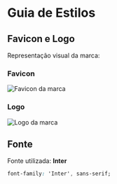 
<Meta title="Guia de Estilos" />

# Guia de Estilos

## Favicon e Logo

Representação visual da marca:

### Favicon
<div style={{ margin: '20px 0' }}>
  <img 
    src={favicon} 
    alt="Favicon da marca" 
    style={{ width: '32px', height: '32px' }} 
  />
</div>

### Logo
<div style={{ margin: '20px 0' }}>
  <img 
    src={logo} 
    alt="Logo da marca" 
    style={{ maxWidth: '200px', height: 'auto' }} 
  />
</div>

## Fonte

Fonte utilizada: **Inter**

```css
font-family: 'Inter', sans-serif;